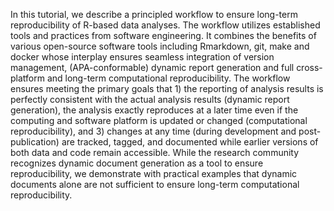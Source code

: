 In this tutorial, we describe a principled workflow to ensure long-term reproducibility of R-based data analyses. The workflow utilizes established tools and practices from software engineering. It combines the benefits of various open-source software tools including Rmarkdown, git, make and docker whose interplay ensures seamless integration of version management, (APA-conformable) dynamic report generation and full cross-platform and long-term computational reproducibility. The workflow ensures meeting the primary goals that 1) the reporting of analysis results is perfectly consistent with the actual analysis results (dynamic report generation), the analysis exactly reproduces at a later time even if the computing and software platform is updated or changed (computational reproducibility), and 3) changes at any time (during development and post-publication) are tracked, tagged, and documented while earlier versions of both data and code remain accessible. While the research community recognizes dynamic document generation as a tool to ensure reproducibility, we demonstrate with practical examples that dynamic documents alone are not sufficient to ensure long-term computational reproducibility.
